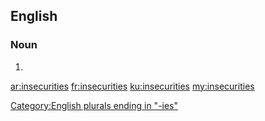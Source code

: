 ==English==

===Noun===
{{head|en|plural}}

# {{plural of|insecurity|lang=en}}

[[Category:English plurals ending in "-ies"]]

[[ar:insecurities]]
[[fr:insecurities]]
[[ku:insecurities]]
[[my:insecurities]]